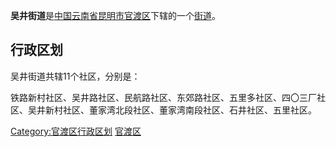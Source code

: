 {{中国乡级行政区
| 行政区全称 = 吴井街道
| 景观照片文件名 =
| 景观照片描述 =
| 汉语拼音 =
| 通用拼音 =
| 注音符號 =
| 其它标音类型1 =
| 其它标音1 =
| 其它标音类型2 =
| 其它标音2 =
| 其它语言类型1 =
| 其它语言地名1 =
| 其它语言类型2 =
| 其它语言地名2 =
| 上级行政区 = [[云南省|云南省]][[昆明市|昆明市]][[官渡区|官渡区]]
| 行政区类别 = [[街道|街道]]
| 行政区划代码 =530111003
| 地理坐标 =
| 总面积 =5.87[[平方千米|平方千米]]
| 户籍人口 =
| 户籍人口年份 =
| 常住人口 =6.54万
| 常住人口年份 =
| 人口密度 =
| 行政区划 =
| 官方网站 =
| 政府驻地 =岔街铁路新村
| 邮政编码 =
| 毗邻行政区 =
| 位置图文件名 =
| 位置图描述 =
}}
'''吴井街道'''是[[中华人民共和国|中国]][[云南省|云南省]][[昆明市|昆明市]][[官渡区|官渡区]]下辖的一个[[街道|街道]]。

== 行政区划 ==

吴井街道共辖11个社区，分别是：

铁路新村社区、吴井路社区、民航路社区、东郊路社区、五里多社区、四〇三厂社区、吴井新村社区、董家湾北段社区、董家湾南段社区、石井社区、五里社区。

{{云南行政区划小作品}}
{{昆明市官渡区行政区划}}
[[Category:官渡区行政区划|Category:官渡区行政区划]]
[[Category:昆明市街道|官渡区]]